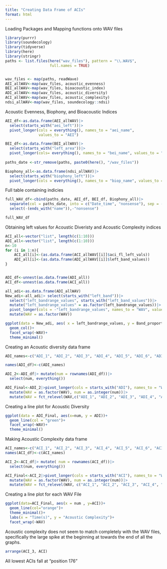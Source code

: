 ```yaml
---
title: "Creating Data Frame of ACIs"
format: html
---
```


Loading Packages and Mapping functions onto WAV files 
```r
library(purrr)
library(soundecology)
library(tidyverse)
library(here)
library(stringr)
paths <- list.files(here("wav_files"), pattern = "\\.WAV$",
                    full.names = TRUE)


wav_files <- map(paths, readWave)
AEI_allWAV<-map(wav_files, acoustic_evenness)
BEI_allWAV<-map(wav_files, bioacoustic_index)
ADI_allWAV<-map(wav_files, acoustic_diversity)
ACI_allWAV<-map(wav_files, acoustic_complexity)
ndsi_allWAV<-map(wav_files, soundecology::ndsi)
```

Acoustic Evenness, Biophony, and Bioacoustic Indices 
```r
AEI_df<-as.data.frame(AEI_allWAV)|>
  select(starts_with("aei_left"))|>
  pivot_longer(cols = everything(), names_to = "aei_name",
               values_to = "AEI")

BEI_df<-as.data.frame(BEI_allWAV)|>
  select(starts_with("left_area"))|>
  pivot_longer(cols= everything(), names_to = "bei_name", values_to = "BEI")
  
paths_date <-str_remove(paths, paste0(here(), "/wav_files"))

Biophony_all<-as.data.frame(ndsi_allWAV)|>
  select(starts_with("biophony_left"))|>
  pivot_longer(cols = everything(), names_to = "biop_name", values_to = "Biophony")

```

Full table containing indicies
```r
full_WAV_df<-cbind(paths_date, AEI_df, BEI_df, Biophony_all)|>
  separate(col = paths_date, into = c("Date_time", "nonsense"), sep = -4)|>
  select(-(ends_with("name")),-"nonsense")

full_WAV_df
```

Obtaining left values for Acoustic Diveristy and Acoustic Complexity indices 
```r
ACI_all<-vector("list", length(c(1:10)))
ADI_all<-vector("list", length(c(1:10)))
n<-10
for (i in 1:n){
    ACI_all[i]<-(as.data.frame(ACI_allWAV[[i]]$aci_fl_left_vals))
    ADI_all[i]<-(as.data.frame(ADI_allWAV[[i]]$left_band_values))
} 


ADI_df<-unnest(as.data.frame(ADI_all))
ACI_df<-unnest(as.data.frame(ACI_all))

```

```r

all_adi<-as.data.frame(ADI_allWAV)
New_adi<-all_adi|> select(starts_with("left_band"))|>
  select("left_bandrange_values", starts_with("left_band_values"))|>
  mutate("left_bandrange_values" = as.factor(left_bandrange_values))|>
  pivot_longer(cols = -"left_bandrange_values", names_to = "WAV", values_to = "Band_proportion")|>
  mutate(WAV = as.factor(WAV))

ggplot(data = New_adi, aes( x = left_bandrange_values, y = Band_proportion))+
  geom_col()+
  facet_wrap(~WAV)+
  theme_minimal()
```


Creating an Acoustic diversity data frame
```r
ADI_names<-c("ADI_1", "ADI_2", "ADI_3", "ADI_4", "ADI_5", "ADI_6", "ADI_7", "ADI_8","ADI_9", "ADI_10")

names(ADI_df)<-c(ADI_names)

ADI_2<-ADI_df|> mutate(num = rownames(ADI_df))|>
  select(num, everything())

ADI_Final<-ADI_2|>pivot_longer(cols = starts_with("ADI"), names_to = "WAV", values_to = "ADI")|>
  mutate(WAV = as.factor(WAV), num = as.integer(num))|>
  mutate(WAV = fct_relevel(WAV,c("ADI_1", "ADI_2", "ADI_3", "ADI_4", "ADI_5", "ADI_6", "ADI_7", "ADI_8","ADI_9", "ADI_10")))

```

Creating a line plot for Acoustic Diversity 
```r
ggplot(data = ADI_Final, aes(x=num, y = ADI))+
  geom_line(col = "green")+
  facet_wrap(~WAV)+
  theme_minimal()

```

Making Acoustic Complexity data frame 
```r
ACI_names<-c("ACI_1", "ACI_2", "ACI_3", "ACI_4", "ACI_5", "ACI_6", "ACI_7", "ACI_8","ACI_9", "ACI_10")
names(ACI_df)<-c(ACI_names)

ACI_2<-ACI_df|> mutate( num = rownames(ACI_df))|>
  select(num, everything())

ACI_Final<-ACI_2|>pivot_longer(cols = starts_with("ACI"), names_to = "WAV", values_to = "ACI")|>
  mutate(WAV = as.factor(WAV), num = as.integer(num))|>
  mutate(WAV = fct_relevel(WAV, c("ACI_1", "ACI_2", "ACI_3", "ACI_4", "ACI_5", "ACI_6", "ACI_7", "ACI_8","ACI_9", "ACI_10")) )

```

Creating a line plot for each WAV File
```r
ggplot(data=ACI_Final, aes(x = num , y=ACI))+
  geom_line(col="orange")+
  theme_minimal()+
  labs(x = "Time(s)", y = "Acoustic Complexity")+
  facet_wrap(~WAV)
```

Acoustic complexity does not seem to match completely with the WAV files, specifically the large spike at the beginning at towards the end of all the graphs. 

```r
arrange(ACI_3, ACI)
```

All lowest ACIs fall at "position 176"


